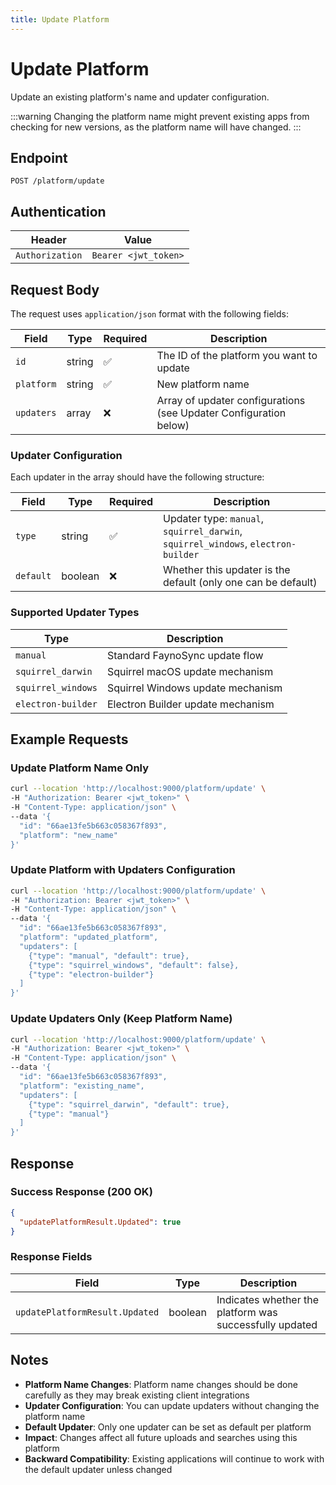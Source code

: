 ```yaml
---
title: Update Platform
---
```


# Update Platform

Update an existing platform's name and updater configuration.

:::warning
Changing the platform name might prevent existing apps from checking for new versions, as the platform name will have changed.
:::

## Endpoint

```
POST /platform/update
```

## Authentication

| Header | Value |
|--------|-------|
| `Authorization` | `Bearer <jwt_token>` |

## Request Body

The request uses `application/json` format with the following fields:

| Field | Type | Required | Description |
|-------|------|----------|-------------|
| `id` | string | ✅ | The ID of the platform you want to update |
| `platform` | string | ✅ | New platform name |
| `updaters` | array | ❌ | Array of updater configurations (see Updater Configuration below) |

### Updater Configuration

Each updater in the array should have the following structure:

| Field | Type | Required | Description |
|-------|------|----------|-------------|
| `type` | string | ✅ | Updater type: `manual`, `squirrel_darwin`, `squirrel_windows`, `electron-builder` |
| `default` | boolean | ❌ | Whether this updater is the default (only one can be default) |

### Supported Updater Types

| Type | Description |
|------|-------------|
| `manual` | Standard FaynoSync update flow |
| `squirrel_darwin` | Squirrel macOS update mechanism |
| `squirrel_windows` | Squirrel Windows update mechanism |
| `electron-builder` | Electron Builder update mechanism |

## Example Requests

### Update Platform Name Only

```bash
curl --location 'http://localhost:9000/platform/update' \
-H "Authorization: Bearer <jwt_token>" \
-H "Content-Type: application/json" \
--data '{
  "id": "66ae13fe5b663c058367f893",
  "platform": "new_name"
}'
```

### Update Platform with Updaters Configuration

```bash
curl --location 'http://localhost:9000/platform/update' \
-H "Authorization: Bearer <jwt_token>" \
-H "Content-Type: application/json" \
--data '{
  "id": "66ae13fe5b663c058367f893",
  "platform": "updated_platform",
  "updaters": [
    {"type": "manual", "default": true},
    {"type": "squirrel_windows", "default": false},
    {"type": "electron-builder"}
  ]
}'
```

### Update Updaters Only (Keep Platform Name)

```bash
curl --location 'http://localhost:9000/platform/update' \
-H "Authorization: Bearer <jwt_token>" \
-H "Content-Type: application/json" \
--data '{
  "id": "66ae13fe5b663c058367f893",
  "platform": "existing_name",
  "updaters": [
    {"type": "squirrel_darwin", "default": true},
    {"type": "manual"}
  ]
}'
```

## Response

### Success Response (200 OK)

```json
{
  "updatePlatformResult.Updated": true
}
```

### Response Fields

| Field | Type | Description |
|-------|------|-------------|
| `updatePlatformResult.Updated` | boolean | Indicates whether the platform was successfully updated |

## Notes

- **Platform Name Changes**: Platform name changes should be done carefully as they may break existing client integrations
- **Updater Configuration**: You can update updaters without changing the platform name
- **Default Updater**: Only one updater can be set as default per platform
- **Impact**: Changes affect all future uploads and searches using this platform
- **Backward Compatibility**: Existing applications will continue to work with the default updater unless changed
